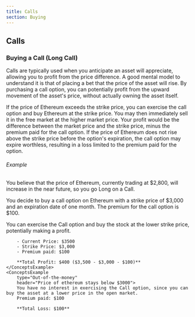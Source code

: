 ```yaml
---
title: Calls
section: Buying
---
```


## Calls

### Buying a Call (Long Call)

Calls are typically used when you anticipate an asset will appreciate, allowing you to profit from the price difference. A good mental model to understand it is that of placing a bet that the price of the asset will rise. By purchasing a call option, you can potentially profit from the upward movement of the asset's price, without actually owning the asset itself.

<ConceptsBoxWrapper>
  <ConceptsBox title="Profit" color="green">
    If the price of Ethereum exceeds the strike price, you can exercise the call
    option and buy Ethereum at the strike price. You may then immediately sell
    it in the free market at the higher market price. Your profit would be the
    difference between the market price and the strike price, minus the premium
    paid for the call option.
  </ConceptsBox>
  <ConceptsBox title="Loss" color="red">
    If the price of Ethereum does not rise above the strike price before the
    option's expiration, the call option may expire worthless, resulting in a
    loss limited to the premium paid for the option.
  </ConceptsBox>
</ConceptsBoxWrapper>

###### Example

You believe that the price of Ethereum, currently trading at $2,800, will increase in the near future, so you go Long on a Call.

You decide to buy a call option on Ethereum with a strike price of $3,000 and an expiration date of one month. The premium for the call option is $100.

<ConceptsExampleWrapper>
    <ConceptsExample 
        type="In-the-money" 
        header="Price of ethereum goes up to $3500" >
        You can exercise the Call option and buy the stock at the lower strike price, potentially making a profit.

        - Current Price: $3500
        - Strike Price: $3,000
        - Premium paid: $100

        **Total Profit: $400 ($3,500 - $3,000 - $100)**
    </ConceptsExample>
    <ConceptsExample
        type="Out-of-the-money"
        header="Price of ethereum stays below $3000">
        You have no interest in exercising the Call option, since you can buy the asset at a lower price in the open market.
        Premium paid: $100

        **Total Loss: $100**
  </ConceptsExample>
</ConceptsExampleWrapper>
